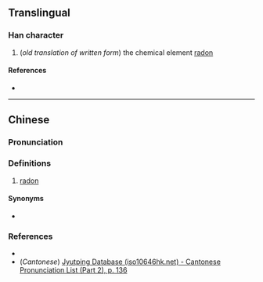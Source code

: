 {{character info/new}}
{{also|氡}}
==Translingual==

===Han character===
{{Han char|rn=84|rad=气|as=08|sn=12|four=|canj=ONDW|ids=⿹气東}}

# (''old translation of written form'') the chemical element [[radon]]

====References====
* {{Han ref|kx=0600.011|dkj=17070|hdz=32013.050|uh=6C2D|ud=27693}}

----

==Chinese==
{{zh-forms|s=𣱝}}

===Pronunciation===
{{zh-pron
|m=dōng
|c=dung1
|cat=n
}}

===Definitions===
{{zh-hanzi}}

# {{lb|zh|obsolete}} [[radon]]

====Synonyms====
* {{qualifier|modern}} {{zh-l|氡}}

===References===
* {{R:twedu|C06058}}
* (''Cantonese'') [http://www.iso10646hk.net/jp/document/download.jsp Jyutping Database (iso10646hk.net) - Cantonese Pronunciation List (Part 2), p. 136]